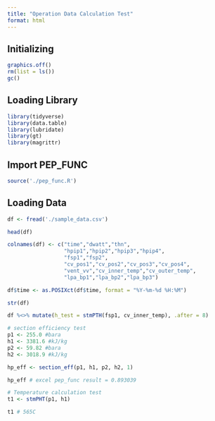 ```yaml
---
title: "Operation Data Calculation Test"
format: html
---
```


## Initializing

```r
graphics.off()
rm(list = ls())
gc()

```

## Loading Library

```r
library(tidyverse)
library(data.table)
library(lubridate)
library(gt)
library(magrittr)

```

## Import PEP_FUNC

```r
source('./pep_func.R')
```


## Loading Data

```r
df <- fread('./sample_data.csv')

head(df)
```

```r
colnames(df) <- c("time","dwatt","thn",
                  "hpip1","hpip2","hpip3","hpip4",
                  "fsp1","fsp2",
                  "cv_pos1","cv_pos2","cv_pos3","cv_pos4",
                  "vent_vv","cv_inner_temp","cv_outer_temp",
                  "lpa_bp1","lpa_bp2","lpa_bp3")
```

```r
df$time <- as.POSIXct(df$time, format = "%Y-%m-%d %H:%M")

```

```r
str(df)

```

```r
df %<>% mutate(h_test = stmPTH(fsp1, cv_inner_temp), .after = 8)

```


```r
# section efficiency test
p1 <- 255.0 #bara
h1 <- 3381.6 #kJ/kg
p2 <- 59.82 #bara
h2 <- 3018.9 #kJ/kg

hp_eff <- section_eff(p1, h1, p2, h2, 1)

hp_eff # excel pep_func result = 0.893039

```

```r
# Temperature calculation test
t1 <- stmPHT(p1, h1)

t1 # 565C

```


